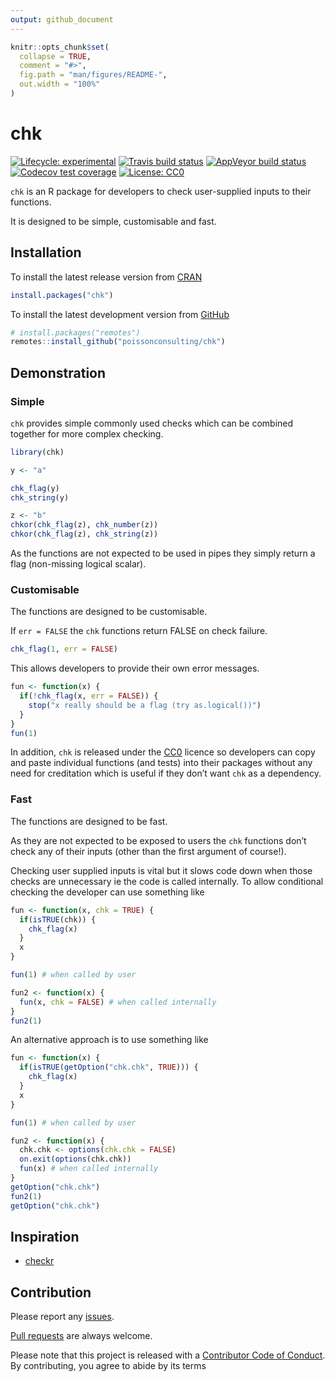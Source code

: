 ```yaml
---
output: github_document
---
```


<!-- README.md is generated from README.Rmd. Please edit that file -->

```r
knitr::opts_chunk$set(
  collapse = TRUE,
  comment = "#>",
  fig.path = "man/figures/README-",
  out.width = "100%"
)
```

# chk

<!-- badges: start -->
[![Lifecycle: experimental](https://img.shields.io/badge/lifecycle-experimental-orange.svg)](https://www.tidyverse.org/lifecycle/#experimental)
[![Travis build status](https://travis-ci.com/poissonconsulting/chk.svg?branch=master)](https://travis-ci.com/poissonconsulting/chk)
[![AppVeyor build status](https://ci.appveyor.com/api/projects/status/github/poissonconsulting/chk?branch=master&svg=true)](https://ci.appveyor.com/project/poissonconsulting/chk)
[![Codecov test coverage](https://codecov.io/gh/poissonconsulting/chk/branch/master/graph/badge.svg)](https://codecov.io/gh/poissonconsulting/chk?branch=master)
[![License: CC0](https://img.shields.io/badge/License-CC0-blue.svg)](https://creativecommons.org/publicdomain/zero/1.0/)
<!-- badges: end -->

`chk` is an R package for developers to check user-supplied inputs to their functions.

It is designed to be simple, customisable and fast.

## Installation

To install the latest release version from [CRAN](https://cran.r-project.org)
```r
install.packages("chk")
```

To install the latest development version from [GitHub](https://github.com/poissonconsulting/chk)
```r
# install.packages("remotes")
remotes::install_github("poissonconsulting/chk")
```

## Demonstration

### Simple

`chk` provides simple commonly used checks which can be combined together
for more complex checking.

```r
library(chk)

y <- "a"

chk_flag(y)
chk_string(y)

z <- "b"
chkor(chk_flag(z), chk_number(z))
chkor(chk_flag(z), chk_string(z))
```

As the functions are not expected to be used in pipes they simply return a flag (non-missing logical scalar).

### Customisable

The functions are designed to be customisable.

If `err = FALSE` the `chk` functions return FALSE on check failure.

```r
chk_flag(1, err = FALSE)
```

This allows developers to provide their own error messages.

```r
fun <- function(x) {
  if(!chk_flag(x, err = FALSE)) {
    stop("x really should be a flag (try as.logical())")
  }
}
fun(1)
```

In addition, `chk` is released under the [CC0](https://creativecommons.org/publicdomain/zero/1.0/) licence so developers 
can copy and paste individual functions (and tests) into their packages 
without any need for creditation which is useful if they don't want `chk` 
as a dependency.

### Fast

The functions are designed to be fast. 

As they are not expected to be exposed to users the `chk` functions don't check any of their inputs (other than the first argument of course!).

Checking user supplied inputs is vital but it slows code down when those checks are unnecessary ie the code is called internally.
To allow conditional checking the developer can use something like

```r
fun <- function(x, chk = TRUE) {
  if(isTRUE(chk)) {
    chk_flag(x)
  }
  x
}

fun(1) # when called by user

fun2 <- function(x) {
  fun(x, chk = FALSE) # when called internally
}
fun2(1)
```

An alternative approach is to use something like
```r
fun <- function(x) {
  if(isTRUE(getOption("chk.chk", TRUE))) {
    chk_flag(x)
  }
  x
}

fun(1) # when called by user

fun2 <- function(x) {
  chk.chk <- options(chk.chk = FALSE)
  on.exit(options(chk.chk))
  fun(x) # when called internally
}
getOption("chk.chk")
fun2(1)
getOption("chk.chk")
```

## Inspiration

- [checkr](https://github.com/poissonconsulting/checkr/)

## Contribution

Please report any [issues](https://github.com/poissonconsulting/chk/issues).

[Pull requests](https://github.com/poissonconsulting/chk/pulls) are always welcome.

Please note that this project is released with a [Contributor Code of Conduct](https://github.com/poissonconsulting/chk/blob/master/CODE_OF_CONDUCT.md).
By contributing, you agree to abide by its terms
